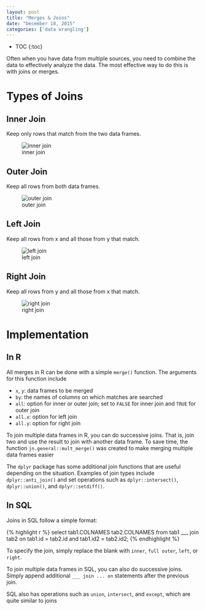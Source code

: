 ```yaml
---
layout: post
title: "Merges & Joins"
date: "December 18, 2015"
categories: ['data wrangling']
---
```


* TOC
{:toc}

Often when you have data from multiple sources, you need to combine the data to effectively analyze the data. The most effective way to do this is with joins or merges. 

# Types of Joins

## Inner Join
Keep only rows that match from the two data frames.

![inner join](http://jnguyen92.github.io/nhuyhoa/figure/images/inner_join.png)

## Outer Join
Keep all rows from both data frames.

![outer join](http://jnguyen92.github.io/nhuyhoa/figure/images/outer_join.png)

## Left Join
Keep all rows from x and all those from y that match.

![left join](http://jnguyen92.github.io/nhuyhoa/figure/images/left_join.png)

## Right Join
Keep all rows from y and all those from x that match.

![right join](http://jnguyen92.github.io/nhuyhoa/figure/images/right_join.png)

# Implementation 

## In R
All merges in R can be done with a simple `merge()` function. The arguments for this function include

* `x`, `y`: data frames to be merged
* `by`: the names of columns on which matches are searched
* `all`: option for inner or outer join; set to `FALSE` for inner join and `TRUE` for outer join
* `all.x`: option for left join
* `all.y`: option for right join

To join multiple data frames in R, you can do successive joins. That is, join two and use the result to join with another data frame. To save time, the function `jn.general::mult_merge()` was created to make merging multiple data frames easier

The `dplyr` package has some additional join functions that are useful depending on the situation. Examples of join types include `dplyr::anti_join()` and set operations such as `dplyr::intersect()`, `dplyr::union()`, and `dplyr::setdiff()`.

## In SQL
Joins in SQL follow a simple format:

{% highlight r %}
select tab1.COLNAMES tab2.COLNAMES
from tab1
___ join tab2
on tab1.id = tab2.id and tab1.id2 = tab2.id2;
{% endhighlight %}

To specify the join, simply replace the blank with `inner`, `full outer`, `left`, or `right`. 

To join multiple data frames in SQL, you can also do successive joins. Simply append additional `___ join ... on` statements after the previous join.

SQL also has operations such as `union`, `intersect`, and `except`, which are quite similar to joins